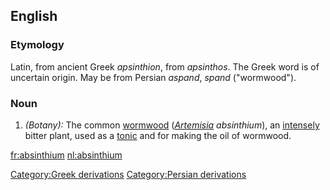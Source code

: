 ==English==

===Etymology===
Latin, from ancient Greek ''apsinthion'', from ''apsinthos''. The Greek word is of uncertain origin. May be from Persian ''aspand'', ''spand'' ("wormwood").

===Noun===
#''(Botany):'' The common [[wormwood]] (''[[Artemisia]] absinthium''), an [[intensely]] bitter plant, used as a [[tonic]] and for making the oil of wormwood.

[[Category:Greek derivations]]
[[Category:Persian derivations]]

[[fr:absinthium]]
[[nl:absinthium]]